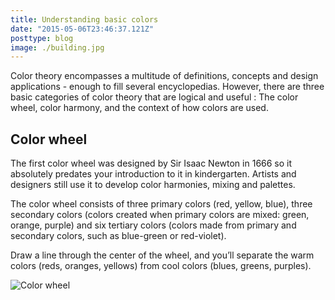 ```yaml
---
title: Understanding basic colors
date: "2015-05-06T23:46:37.121Z"
posttype: blog
image: ./building.jpg
---
```


Color theory encompasses a multitude of definitions, concepts and design applications - enough to fill several encyclopedias. However, there are three basic categories of color theory that are logical and useful : The color wheel, color harmony, and the context of how colors are used.

## Color wheel

The first color wheel was designed by Sir Isaac Newton in 1666 so it absolutely predates your introduction to it in kindergarten. Artists and designers still use it to develop color harmonies, mixing and palettes.

The color wheel consists of three primary colors (red, yellow, blue), three secondary colors (colors created when primary colors are mixed: green, orange, purple) and six tertiary colors (colors made from primary and secondary colors, such as blue-green or red-violet).

Draw a line through the center of the wheel, and you’ll separate the warm colors (reds, oranges, yellows) from cool colors (blues, greens, purples).

![Color wheel](./color-wheel.gif)